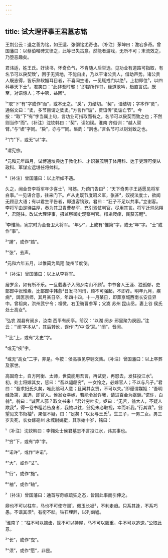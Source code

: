 ```yaml
---
---
---
```

title: 试大理评事王君墓志铭
---







王荆公云：退之善为铭，如王适、张彻铭尤奇也。〔补注〕茅坤曰：澹宕多奇。曾国藩曰：以蔡伯喈碑文律之，此等已失古意。然能者游戏，无所不可；末流效之，乃堕恶趣矣。

君讳适，姓王氏。好读书，怀奇负气，不肯随人后举选。见功业有道路可指取，有名节可以戾契致¹，困于无资地，不能自出，乃以干诸公贵人，借助声势。诸公贵人既志得，皆乐熟软媚耳目者，不喜闻生语，一见辄戒门以绝²。上初即位³，以四科募天下士⁴。君笑曰：“此非吾时邪！”即提所作书，缘道歌吟，趋直言试。既至，对语惊人；不中第，益困⁵。

¹“取”下“有”字或作“而”，或本无之。“戾”，力结切。“契”，诘结切；字本作“奊”，通俗文曰：“奊，多节目谓之奊奊。”方言作“诟”，贾谊传“奊诟亡节”。今按：“取”下“有”字当属上句，言功业可指取而有之，名节可以戾契而致之也；不然则当作“而”。〔补注〕沈钦韩曰：“契”，读如锲。淮南 齐俗训：“越人契臂。”与“锲”字同。“戾”，亦与“”同。集韵：“割也。”言名节可以刻划致之也。

²“门”下，或无“以”字。

³谓宪宗。

⁴元和元年四月，试博通坟典达于教化科、才识兼茂明于体用科、达于吏理可使从政科、军谋宏远堪任将帅科。

⁵〔补注〕曾国藩曰：以上所如不遇。

久之，闻金吾李将军年少喜士¹，可撼。乃蹐门告曰²：“天下奇男子王适愿见将军白事。”一见语合意，往来门下。卢从史既节度昭义军，张甚³，奴视法度士，欲闻无顾忌大语；有以君生平告者，即遣客钩致。君曰：“狂子不足以共事。”立谢客。李将军由是待益厚，奏为其卫胄曹参军，充引驾仗判官，尽用其言。将军迁帅凤翔⁴，君随往。改试大理评事，摄监察御史观察判官。栉垢爬痒，民获苏醒⁵。

¹李惟简，宪宗时为金吾卫大将军。“年少”，上或有“惟简”字，或无“年”字。“士”或作“事”。

²“蹐”，或作“踏”。

³“张”，去声。

⁴元和六年五月，以惟简为凤翔 陇州节度使。

⁵〔补注〕曾国藩曰：以上从李将军。

居岁余，如有所不乐。一旦载妻子入阌乡南山不顾¹。中书舍人王涯、独孤郁，吏部郎中张惟素，比部郎中韩愈²日发书问讯，顾不可强起，不即荐。明年九月，疾病³，舆医京师，其月某日卒，年四十四。十一月某日，即葬京城西南长安县界中。曾祖爽，洪州武宁令；祖微，右卫骑曹参军；父嵩 苏州 昆山丞。妻上谷 侯氏处士高女⁴。

¹弘农 湖县有阌乡，汝南 西平有阌亭。前汉：“以湖 阌乡 邪里聚为戾园。”注云：“‘阌’字本从‘’，其后转讹，误作‘门’中‘受’耳。”“阌”，音闻。

²“比”上，或有“太史”字。

³或无“疾”字。

⁴或无“高女”二字，非是。今按：侯高事见李翱文集。〔补注〕曾国藩曰：以上卒葬及家世。

高固奇士，自方阿衡、太师，世莫能用吾言，再试吏，再怒去，发狂投江水¹。初，处士将嫁其女，惩曰：“吾以龃龉穷²，一女怜之，必嫁官人；不以与凡子。”君曰：“吾求妇氏久矣，唯此翁可人意；且闻其女贤，不可以失。”即谩谓媒妪：“吾明经及第，且选，即官人。侯翁女幸嫁，若能令翁许我，请进百金为妪谢。”诺许，白翁³。翁曰：“诚官人邪？取文书来！”君计穷吐实。妪曰：“无苦，翁大人，不疑人欺我⁴，得一卷书粗若告身者，我袖以往，翁见未必取视，幸而听我。”行其谋⁵。翁望见文书衔袖⁶，果信不疑，曰：“足矣！”以女与王氏⁷。生三子，一男二女。男三岁夭死，长女嫁亳州 永城尉姚挺，其季始十岁，铭曰：

¹〔补注〕沈钦韩曰：李翱处士侯君墓志不言投江水，讳其事也。

²“穷”下，或有“瘁”字。

³“诺许”，或作“许诺”。

⁴“大”，或作“丈”。

⁵“行”，或作“施”。

⁶“袖”，或作“轴”。

⁷〔补注〕曾国藩曰：通首写奇崛疏狂之态，皆因此事而引伸之。

鼎也不可以柱车，马也不可使守闾¹。佩玉长裾²，不利走趋。只系其逢，不系巧愚。不谐其须³。有衔不祛。钻石埋辞，以列幽墟。

¹淮南子：“柱不可以摘齿，筐不可以持屋，马不可以服重，牛不可以追速。”公取此意。

²“长”，或作“曳”。

³“须”，或作“愿”，非是。